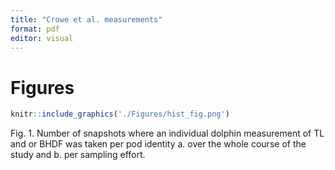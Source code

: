 ```yaml
---
title: "Crowe et al. measurements"
format: pdf
editor: visual
---
```


# Figures

```r
knitr::include_graphics('./Figures/hist_fig.png')

```

Fig. 1. Number of snapshots where an individual dolphin measurement of TL and or BHDF was taken per pod identity a. over the whole course of the study and b. per sampling effort.
